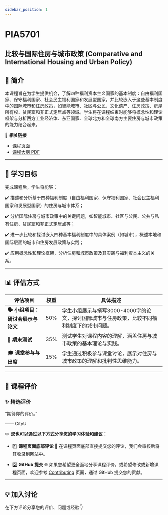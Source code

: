 ```yaml
---
sidebar_position: 1
---
```


# PIA5701
## 比较与国际住房与城市政策 (Comparative and International Housing and Urban Policy)

## **📘 简介**
本课程旨在为学生提供机会，了解四种福利资本主义国家的基本制度：自由福利国家、保守福利国家、社会民主福利国家和发展型国家，并比较嵌入于这些基本制度中的国际城市和住房政策，如智能城市、社区与公民、文化遗产、住房政策、房屋所有权、贫民窟和非正式定居点等领域。学生将在课程结束时能够将概念性和理论框架与分析西方工业经济体、东亚国家、全球北方和全球南方主要住房与城市政策的能力结合起来。

🔗 **相关链接**
- [课程页面](https://www.cityu.edu.hk/catalogue/pg/202526/course/PIA5701.htm)
- [课程大纲 PDF](https://www.cityu.edu.hk/catalogue/pg/202526/course/PIA5701.pdf)

---

## **🎯 学习目标**

完成课程后，学生将能够：

✔️ 描述和分析基于四种福利制度（自由福利国家、保守福利国家、社会民主福利国家和发展型国家）的住房与城市体系；

✔️ 分析国际住房与城市政策中的关键问题，如智能城市、社区与公民、公共与私有住房、贫民窟和非正式定居点等；

✔️ 进一步比较和探讨嵌入四种基本福利制度中的具体案例（如城市），概述本地和国际层面的城市和住房发展政策与实践；

✔️ 应用概念性和理论框架，分析住房和城市政策及其实践与福利资本主义的关系。

---

## **📊 评估方式**

| **评估项目**               | **权重** | **具体描述**                                                                                       |
|---------------------------|---------|---------------------------------------------------------------------------------------------------|
| **🗣️ 小组项目：研讨会展示与论文** | 50%     | 学生小组展示与撰写3000-4000字的论文，探讨国际城市与住房政策，比较不同福利制度下的城市问题。  |
| **📅 期末测试**             | 35%     | 测试学生对课程内容的理解，涵盖住房与城市政策的基本理论与实践。                                           |
| **🎓 课堂参与与出席**        | 15%     | 学生通过积极参与课堂讨论，展示对住房与城市政策的理解和批判性思维能力。                                |

---

## **💬 课程评价**

### ✨ **精选评价**
<div className={commentStyles.commentBox}>
    <p className={commentStyles.commentText}>
        “期待你的评价。”
    </p>
    <p className={commentStyles.commentAuthor}>—— CityU</p>
</div>

✏️ **您也可以通过以下方式分享您的学习体验和建议：**

- 1️⃣ **课程页面底部评论**
💬 在课程页面底部直接提交您的评论，我们会审核后将其收录到网站中。

- 2️⃣ **GitHub 提交**
🌐 如果您希望更全面地分享课程评价，或希望修改或新增课程页面，欢迎参考 [Contributing](/contributing) 页面，通过 GitHub 提交您的贡献。

---

## **💡 加入讨论**

在下方评论分享您的评价、问题或经验👇
<Utterances />